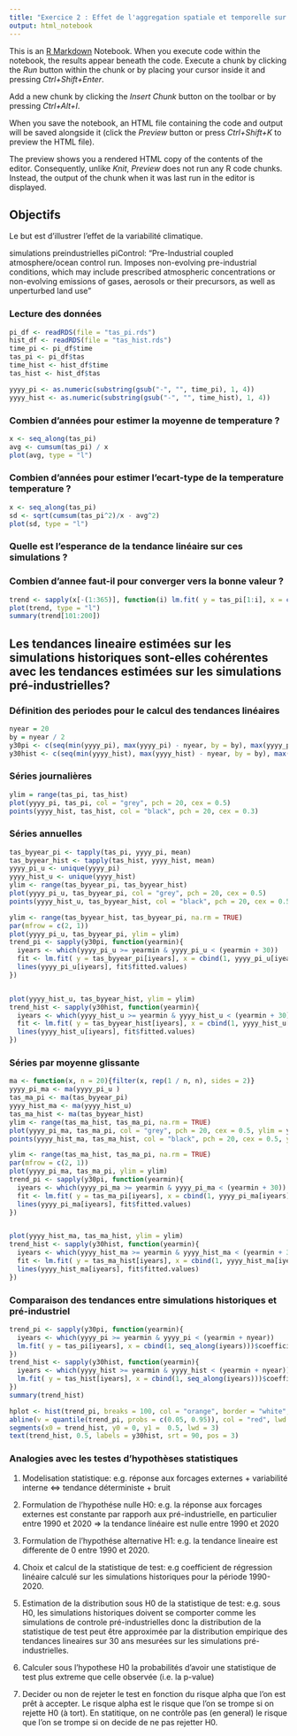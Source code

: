 ```yaml
---
title: "Exercice 2 : Effet de l'aggregation spatiale et temporelle sur les distributions statistiques"
output: html_notebook
---
```


This is an [R Markdown](http://rmarkdown.rstudio.com) Notebook. When you execute code within the notebook, the results appear beneath the code. Execute a chunk by clicking the *Run* button within the chunk or by placing your cursor inside it and pressing *Ctrl+Shift+Enter*. 

Add a new chunk by clicking the *Insert Chunk* button on the toolbar or by pressing *Ctrl+Alt+I*.

When you save the notebook, an HTML file containing the code and output will be saved alongside it (click the *Preview* button or press *Ctrl+Shift+K* to preview the HTML file).

The preview shows you a rendered HTML copy of the contents of the editor. Consequently, unlike *Knit*, *Preview* does not run any R code chunks. Instead, the output of the chunk when it was last run in the editor is displayed.

## Objectifs
Le but est d'illustrer l'effet de la variabilité climatique.

simulations preindustrielles piControl:
"Pre-Industrial coupled atmosphere/ocean control run. Imposes non-evolving pre-industrial conditions, which may include prescribed atmospheric concentrations or non-evolving emissions of gases, aerosols or their precursors, as well as unperturbed land use"


### Lecture des données
```r
pi_df <- readRDS(file = "tas_pi.rds")
hist_df <- readRDS(file = "tas_hist.rds")
time_pi <- pi_df$time
tas_pi <- pi_df$tas
time_hist <- hist_df$time
tas_hist <- hist_df$tas

yyyy_pi <- as.numeric(substring(gsub("-", "", time_pi), 1, 4))
yyyy_hist <- as.numeric(substring(gsub("-", "", time_hist), 1, 4))
```

### Combien d'années pour estimer la moyenne de temperature ?
```r
x <- seq_along(tas_pi)
avg <- cumsum(tas_pi) / x
plot(avg, type = "l")
```
### Combien d'années pour estimer l'ecart-type de la temperature temperature ?
```r
x <- seq_along(tas_pi)
sd <- sqrt(cumsum(tas_pi^2)/x - avg^2)
plot(sd, type = "l")
```

### Quelle est l'esperance de la tendance linéaire sur ces simulations ?
### Combien d'annee faut-il pour converger vers la bonne valeur ?
```r
trend <- sapply(x[-(1:365)], function(i) lm.fit( y = tas_pi[1:i], x = cbind(1, x)[1:i, ])$coefficients[2])
plot(trend, type = "l")
summary(trend[101:200])
```


## Les tendances lineaire estimées sur les simulations historiques sont-elles cohérentes avec les tendances estimées sur les simulations pré-industrielles?

### Définition des periodes pour le calcul des tendances linéaires
```r
nyear = 20
by = nyear / 2
y30pi <- c(seq(min(yyyy_pi), max(yyyy_pi) - nyear, by = by), max(yyyy_pi) - nyear + 1)
y30hist <- c(seq(min(yyyy_hist), max(yyyy_hist) - nyear, by = by), max(yyyy_hist) - nyear + 1)
```

### Séries journalières
```r
ylim = range(tas_pi, tas_hist)
plot(yyyy_pi, tas_pi, col = "grey", pch = 20, cex = 0.5)
points(yyyy_hist, tas_hist, col = "black", pch = 20, cex = 0.3)
```

### Séries annuelles
```r
tas_byyear_pi <- tapply(tas_pi, yyyy_pi, mean)
tas_byyear_hist <- tapply(tas_hist, yyyy_hist, mean)
yyyy_pi_u <- unique(yyyy_pi)
yyyy_hist_u <- unique(yyyy_hist)
ylim <- range(tas_byyear_pi, tas_byyear_hist)
plot(yyyy_pi_u, tas_byyear_pi, col = "grey", pch = 20, cex = 0.5)
points(yyyy_hist_u, tas_byyear_hist, col = "black", pch = 20, cex = 0.5)
```

```r
ylim <- range(tas_byyear_hist, tas_byyear_pi, na.rm = TRUE)
par(mfrow = c(2, 1))
plot(yyyy_pi_u, tas_byyear_pi, ylim = ylim)
trend_pi <- sapply(y30pi, function(yearmin){
  iyears <- which(yyyy_pi_u >= yearmin & yyyy_pi_u < (yearmin + 30))
  fit <- lm.fit( y = tas_byyear_pi[iyears], x = cbind(1, yyyy_pi_u[iyears]))
  lines(yyyy_pi_u[iyears], fit$fitted.values)
})


plot(yyyy_hist_u, tas_byyear_hist, ylim = ylim)
trend_hist <- sapply(y30hist, function(yearmin){
  iyears <- which(yyyy_hist_u >= yearmin & yyyy_hist_u < (yearmin + 30))
  fit <- lm.fit( y = tas_byyear_hist[iyears], x = cbind(1, yyyy_hist_u[iyears]))
  lines(yyyy_hist_u[iyears], fit$fitted.values)
})
```

### Séries par moyenne glissante
```r
ma <- function(x, n = 20){filter(x, rep(1 / n, n), sides = 2)}
yyyy_pi_ma <- ma(yyyy_pi_u )
tas_ma_pi <- ma(tas_byyear_pi)
yyyy_hist_ma <- ma(yyyy_hist_u)
tas_ma_hist <- ma(tas_byyear_hist)
ylim <- range(tas_ma_hist, tas_ma_pi, na.rm = TRUE)
plot(yyyy_pi_ma, tas_ma_pi, col = "grey", pch = 20, cex = 0.5, ylim = ylim)
points(yyyy_hist_ma, tas_ma_hist, col = "black", pch = 20, cex = 0.5, ylim = ylim)
```

```r
ylim <- range(tas_ma_hist, tas_ma_pi, na.rm = TRUE)
par(mfrow = c(2, 1))
plot(yyyy_pi_ma, tas_ma_pi, ylim = ylim)
trend_pi <- sapply(y30pi, function(yearmin){
  iyears <- which(yyyy_pi_ma >= yearmin & yyyy_pi_ma < (yearmin + 30))
  fit <- lm.fit( y = tas_ma_pi[iyears], x = cbind(1, yyyy_pi_ma[iyears]))
  lines(yyyy_pi_ma[iyears], fit$fitted.values)
})


plot(yyyy_hist_ma, tas_ma_hist, ylim = ylim)
trend_hist <- sapply(y30hist, function(yearmin){
  iyears <- which(yyyy_hist_ma >= yearmin & yyyy_hist_ma < (yearmin + 30))
  fit <- lm.fit( y = tas_ma_hist[iyears], x = cbind(1, yyyy_hist_ma[iyears]))
  lines(yyyy_hist_ma[iyears], fit$fitted.values)
})
```

### Comparaison des tendances entre simulations historiques et pré-industriel
```r

trend_pi <- sapply(y30pi, function(yearmin){
  iyears <- which(yyyy_pi >= yearmin & yyyy_pi < (yearmin + nyear))
  lm.fit( y = tas_pi[iyears], x = cbind(1, seq_along(iyears)))$coefficients[2]
})
trend_hist <- sapply(y30hist, function(yearmin){
  iyears <- which(yyyy_hist >= yearmin & yyyy_hist < (yearmin + nyear))
  lm.fit( y = tas_hist[iyears], x = cbind(1, seq_along(iyears)))$coefficients[2]
})
summary(trend_hist)

hplot <- hist(trend_pi, breaks = 100, col = "orange", border = "white", yaxs = "i", xlim = range(trend_pi, trend_hist))
abline(v = quantile(trend_pi, probs = c(0.05, 0.95)), col = "red", lwd = 2)
segments(x0 = trend_hist, y0 = 0, y1 =  0.5, lwd = 3)
text(trend_hist, 0.5, labels = y30hist, srt = 90, pos = 3)
```

### Analogies avec les testes d'hypothèses statistiques

1) Modelisation statistique: e.g. réponse aux forcages externes + variabilité interne <=> tendance déterministe + bruit

2) Formulation de l'hypothése nulle H0: e.g. la réponse aux forcages externes est constante par rapporh aux pré-industrielle, en particulier entre 1990 et 2020 => la tendance linéaire est nulle entre 1990 et 2020

3) Formulation de l'hypothése alternative H1: e.g. la tendance lineaire est differente de 0 entre 1990 et 2020.

4) Choix et calcul de la statistique de test: e.g coefficient de régression linéaire calculé sur les simulations historiques pour la période 1990-2020.

5) Estimation de la distribution sous H0 de la statistique de test: e.g. sous H0, les simulations historiques doivent se comporter comme les simulations de controle pré-industrielles donc la distribution de la statistique de test peut être approximée par la distribution empirique des tendances lineaires sur 30 ans mesurées sur les simulations pré-industrielles.

6) Calculer sous l'hypothese H0 la probabilités d'avoir une statistique de test plus extreme que celle observée (i.e. la p-value)

7) Decider ou non de rejeter le test en fonction du risque alpha que l'on est prêt à accepter. Le risque alpha est le risque que l'on se trompe si on rejette H0 (à tort). En statitique, on ne contrôle pas (en general) le risque que l'on se trompe si on decide de ne pas rejetter H0.   